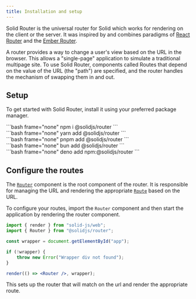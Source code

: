 ```yaml
---
title: Installation and setup
---
```


Solid Router is the universal router for Solid which works for rendering on the client or the server. It was inspired by and combines paradigms of [React Router](https://reactrouter.com/en/main) and the [Ember Router](https://guides.emberjs.com/release/routing/).

A router provides a way to change a user's view based on the URL in the browser. This allows a "single-page" application to simulate a traditional multipage site. To use Solid Router, components called Routes that depend on the value of the URL (the "path") are specified, and the router handles the mechanism of swapping them in and out.

## Setup

To get started with Solid Router, install it using your preferred package manager.

<TabsCodeBlocks>
<div id="npm">
```bash frame="none"
npm i @solidjs/router
```
</div>

<div id="yarn">```bash frame="none" yarn add @solidjs/router ```</div>

<div id="pnpm">```bash frame="none" pnpm add @solidjs/router ```</div>

<div id="bun">```bash frame="none" bun add @solidjs/router ```</div>

<div id="deno">
```bash frame="none"
deno add npm:@solidjs/router
```
</div>
</TabsCodeBlocks>

## Configure the routes

The [`Router`](/solid-router/reference/components/router) component is the root component of the router. It is responsible for managing the URL and rendering the appropriate [`Route`](/solid-router/reference/components/route) based on the URL.

To configure your routes, import the `Router` component and then start the application by rendering the router component.

```jsx
import { render } from "solid-js/web";
import { Router } from "@solidjs/router";

const wrapper = document.getElementById("app");

if (!wrapper) {
	throw new Error("Wrapper div not found");
}

render(() => <Router />, wrapper);
```

This sets up the router that will match on the url and render the appropriate route.
